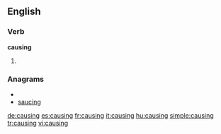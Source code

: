 ==English==

===Verb===
'''causing'''

# {{present participle of|[[cause]]}}

===Anagrams===
* {{alphagram|acginsu}}
* [[saucing#English|saucing]]

[[de:causing]]
[[es:causing]]
[[fr:causing]]
[[it:causing]]
[[hu:causing]]
[[simple:causing]]
[[tr:causing]]
[[vi:causing]]